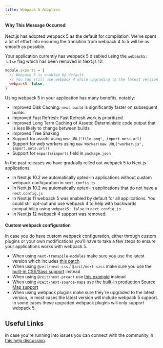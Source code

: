 ```yaml
---
title: Webpack 5 Adoption
---
```


#### Why This Message Occurred

Next.js has adopted webpack 5 as the default for compilation. We've spent a lot of effort into ensuring the transition from webpack 4 to 5 will be as smooth as possible.

Your application currently has webpack 5 disabled using the `webpack5: false` flag which has been removed in Next.js 12:

```js filename="next.config.js"
module.exports = {
  // Webpack 5 is enabled by default
  // You can still use webpack 4 while upgrading to the latest version of Next.js by adding the "webpack5: false" flag
  webpack5: false,
}
```

Using webpack 5 in your application has many benefits, notably:

- Improved Disk Caching: `next build` is significantly faster on subsequent builds
- Improved Fast Refresh: Fast Refresh work is prioritized
- Improved Long Term Caching of Assets: Deterministic code output that is less likely to change between builds
- Improved Tree Shaking
- Support for assets using `new URL("file.png", import.meta.url)`
- Support for web workers using `new Worker(new URL("worker.js", import.meta.url))`
- Support for `exports`/`imports` field in `package.json`

In the past releases we have gradually rolled out webpack 5 to Next.js applications:

- In Next.js 10.2 we automatically opted-in applications without custom webpack configuration in `next.config.js`
- In Next.js 10.2 we automatically opted-in applications that do not have a `next.config.js`
- In Next.js 11 webpack 5 was enabled by default for all applications. You could still opt-out and use webpack 4 to help with backwards compatibility using `webpack5: false` in `next.config.js`
- In Next.js 12 webpack 4 support was removed.

#### Custom webpack configuration

In case you do have custom webpack configuration, either through custom plugins or your own modifications you'll have to take a few steps to ensure your applications works with webpack 5.

- When using `next-transpile-modules` make sure you use the latest version which includes [this patch](https://github.com/martpie/next-transpile-modules/pull/179)
- When using `@zeit/next-css` / `@zeit/next-sass` make sure you use the [built-in CSS/Sass support](/docs/pages/building-your-application/styling) instead
- When using `@zeit/next-preact` use [this example](https://github.com/vercel/next.js/tree/canary/examples/using-preact) instead
- When using `@zeit/next-source-maps` use the [built-in production Source Map support](/docs/pages/api-reference/next-config-js/productionBrowserSourceMaps)
- When using webpack plugins make sure they're upgraded to the latest version, in most cases the latest version will include webpack 5 support. In some cases these upgraded webpack plugins will only support webpack 5.

## Useful Links

In case you're running into issues you can connect with the community in [this help discussion](https://github.com/vercel/next.js/discussions/23498).
